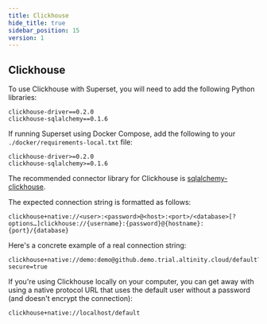 ```yaml
---
title: Clickhouse
hide_title: true
sidebar_position: 15
version: 1
---
```


## Clickhouse

To use Clickhouse with Superset, you will need to add the following Python libraries:

```
clickhouse-driver==0.2.0
clickhouse-sqlalchemy==0.1.6
```

If running Superset using Docker Compose, add the following to your `./docker/requirements-local.txt` file:

```
clickhouse-driver>=0.2.0
clickhouse-sqlalchemy>=0.1.6
```

The recommended connector library for Clickhouse is
[sqlalchemy-clickhouse](https://github.com/cloudflare/sqlalchemy-clickhouse).

The expected connection string is formatted as follows:

```
clickhouse+native://<user>:<password>@<host>:<port>/<database>[?options…]clickhouse://{username}:{password}@{hostname}:{port}/{database}
```

Here's a concrete example of a real connection string:

```
clickhouse+native://demo:demo@github.demo.trial.altinity.cloud/default?secure=true
```

If you're using Clickhouse locally on your computer, you can get away with using a native protocol URL that
uses the default user without a password (and doesn't encrypt the connection):

```
clickhouse+native://localhost/default
```
